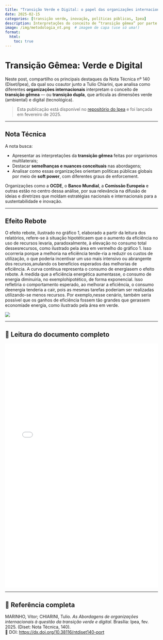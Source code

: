 ```yaml
---
title: "Transição Verde e Digital: o papel das organizações internacionais"
date: 2025-02-15
categories: [transição verde, inovação, políticas públicas, Ipea]
description: Interpretações do conceito de “transição gêmea” por parte de organizações internacionais e suas implicações para o desenvolvimento sustentável e tecnológico.
image: /img/metodologia_nt.png  # imagem de capa (use só uma!)
format:
  html:
    toc: true
---
```


# Transição Gêmea: Verde e Digital

Neste post, compartilho os principais destaques da Nota Técnica nº 140 (Diset/Ipea), da qual sou coautor junto a Tulio Chiarini, que analisa como diferentes **organizações internacionais** interpretam o conceito de **transição gêmea** — ou **transição dupla**, que articula as dimensões verde (ambiental) e digital (tecnológica).

> Esta publicação está disponível no [repositório do Ipea](https://repositorio.ipea.gov.br/handle/11058/16859) e foi lançada em fevereiro de 2025.

------------------------------------------------------------------------

## Nota Técnica

A nota busca:

-   Apresentar as interpretações da **transição gêmea** feitas por organismos multilaterais;
-   Destacar **semelhanças e nuances conceituais** nas abordagens;
-   Analisar como essas organizações orientam políticas públicas globais por meio de **soft power**, com diferentes graus de enforcement.

Organizações como a **OCDE**, o **Banco Mundial**, a **Comissão Europeia** e outras estão no centro dessa análise, por sua relevância na difusão de ideias e diretrizes que moldam estratégias nacionais e internacionais para a sustentabilidade e inovação.

------------------------------------------------------------------------

##  Efeito Rebote

O efeito rebote, ilustrado no gráfico 1, elaborado a partir da leitura dos relatórios, refere-se à situação hipotéticaem que o aumento da eficiência no uso de recursos levaria, paradoxalmente, à elevação no consumo total dessesrecursos, como ilustrado pela área em vermelho do gráfico 1. Isso ocorreria porque a melhoria na eficiência tende-ria a reduzir os custos de utilização, o que poderia incentivar um uso mais intensivo ou abrangente dos recursos,anulando os benefícios esperados das melhorias de eficiência. A curva contínua representa o consumo de energiasem o efeito rebote. À medida que a eficiência energética aumentasse, o consumo de energia diminuiria, no exemplohipotético, de forma exponencial. Isso refletiria o comportamento esperado, ao melhorar a eficiência, o consumo deenergia tenderia a cair, pois as mesmas tarefas poderiam ser realizadas utilizando-se menos recursos. Por exemplo,nesse cenário, também seria possível que os ganhos de eficiência fossem tão grandes que gerassem economiade energia, como ilustrado pela área em verde.

![](/img/metodologia_nt.png)

------------------------------------------------------------------------

## 📄 Leitura do documento completo

<iframe src="nt_140.pdf" width="100%" height="800px" style="border: none;">

Este navegador não suporta visualização de PDF. <a href="lideranca_negra_ipea2025.pdf">Clique aqui para baixar o arquivo</a>.

</iframe>

------------------------------------------------------------------------

## 📝 Referência completa

MARINHO, Vitor; CHIARINI, Tulio. *As Abordagens de organizações internacionais à questão da transição verde e digital*. Brasília: Ipea, fev. 2025. (Diset: Nota Técnica, 140).\
🔗 DOI: <https://dx.doi.org/10.38116/ntdiset140-port>
